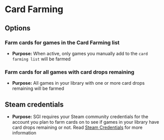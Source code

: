 # Card Farming

## Options

### Farm cards for games in the Card Farming list
* **Purpose:** When active, only games you manually add to the `card farming list` will be farmed

### Farm cards for all games with card drops remaining

* **Purpose:** All games in your library with one or more card drops remaining
  will be farmed

## Steam credentials

* **Purpose:** SGI requires your Steam community credentials for the account you
  plan to farm cards on to see if games in your library have card drops
  remaining or not. Read [Steam Credentials](/steam-credentials) for more
  information